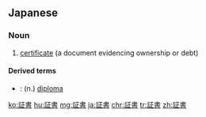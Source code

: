 {{also|证书}}
==Japanese==
{{ja-kanjitab|しょう|しょ|yomi=o}}

===Noun===
{{ja-noun|しょうしょ|kyu=證書}}

# [[certificate]] (a document evidencing ownership or debt)

====Derived terms====
* {{ja-r|卒業証書|そつぎょう しょうしょ}}: (n.) [[diploma]]

[[ko:証書]]
[[hu:証書]]
[[mg:証書]]
[[ja:証書]]
[[chr:証書]]
[[tr:証書]]
[[zh:証書]]